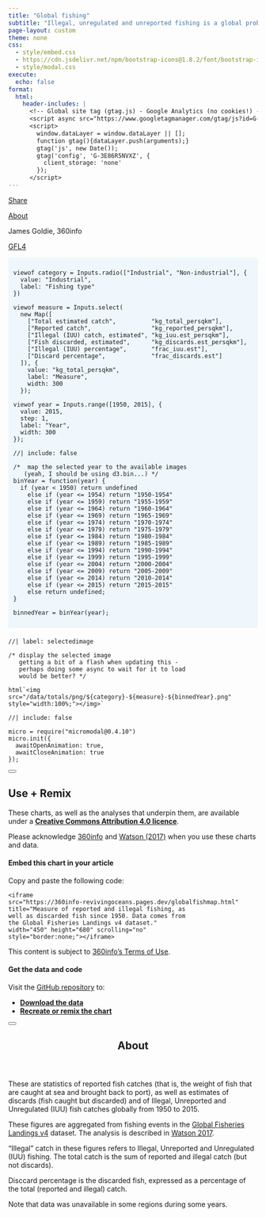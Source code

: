 ```yaml
---
title: "Global fishing"
subtitle: "Illegal, unregulated and unreported fishing is a global problem, but the true scale remains unclear.<br><br>Here is what we know."
page-layout: custom
theme: none
css:
  - style/embed.css
  - https://cdn.jsdelivr.net/npm/bootstrap-icons@1.8.2/font/bootstrap-icons.css
  - style/modal.css
execute:
  echo: false
format:
  html:
    header-includes: |
      <!-- Global site tag (gtag.js) - Google Analytics (no cookies!) -->
      <script async src="https://www.googletagmanager.com/gtag/js?id=G-3E86R5NVXZ"></script>
      <script>
        window.dataLayer = window.dataLayer || [];
        function gtag(){dataLayer.push(arguments);}
        gtag('js', new Date());
        gtag('config', 'G-3E86R5NVXZ', {
          client_storage: 'none'
        });
      </script>
---
```


::: {.modalpanel}
<!-- check https://icons.getbootstrap.com for icons! -->
<a href="#" data-micromodal-trigger="modal-useremix" tabindex="0">
  <i class="bi bi-share-fill"></i>
  Share
</a>

<a href="#" data-micromodal-trigger="modal-about" tabindex="0">
  <i class="bi bi-clipboard-data"></i>
  About
</a>

<!-- if there's room here, put credits on two lines:
  * Editor names, 360info (hint: put &shy; in the middle of long names!)
  * Data: ORG
  (if there isn't room, put it in the ABOUT dialog) -->
James Goldie, 360info

[GFL4](https://metadata.imas.utas.edu.au/geonetwork/srv/api/records/5c4590d3-a45a-4d37-bf8b-ecd145cb356d)

:::

<!-- main content -->
::: {style="background: #36a7e911; padding: 10px"}

```ojs
viewof category = Inputs.radio(["Industrial", "Non-industrial"], {
  value: "Industrial",
  label: "Fishing type"
})
```

```ojs
viewof measure = Inputs.select(
  new Map([
    ["Total estimated catch",          "kg_total_persqkm"],
    ["Reported catch",                 "kg_reported_persqkm"],
    ["Illegal (IUU) catch, estimated", "kg_iuu.est_persqkm"],
    ["Fish discarded, estimated",      "kg_discards.est_persqkm"],
    ["Illegal (IUU) percentage",       "frac_iuu.est"],
    ["Discard percentage",             "frac_discards.est"]
  ]), {
    value: "kg_total_persqkm",
    label: "Measure",
    width: 300
  });
```

```ojs
viewof year = Inputs.range([1950, 2015], {
  value: 2015,
  step: 1,
  label: "Year",
  width: 300
});
```

```ojs
//| include: false

/*  map the selected year to the available images
   (yeah, I should be using d3.bin...) */
binYear = function(year) {
  if (year < 1950) return undefined  
    else if (year <= 1954) return "1950-1954"
    else if (year <= 1959) return "1955-1959"
    else if (year <= 1964) return "1960-1964"
    else if (year <= 1969) return "1965-1969"
    else if (year <= 1974) return "1970-1974"
    else if (year <= 1979) return "1975-1979"
    else if (year <= 1984) return "1980-1984"
    else if (year <= 1989) return "1985-1989"
    else if (year <= 1994) return "1990-1994"
    else if (year <= 1999) return "1995-1999"
    else if (year <= 2004) return "2000-2004"
    else if (year <= 2009) return "2005-2009"
    else if (year <= 2014) return "2010-2014"
    else if (year <= 2015) return "2015-2015"
    else return undefined;
}

binnedYear = binYear(year);
```
:::

::: {style="margin-top: 20px"}
```ojs
//| label: selectedimage

/* display the selected image
   getting a bit of a flash when updating this -
   perhaps doing some async to wait for it to load
   would be better? */

html`<img src="/data/totals/png/${category}-${measure}-${binnedYear}.png" style="width:100%;"></img>`
```
:::

<!-- share/about popups -->

```ojs
//| include: false

micro = require("micromodal@0.4.10")
micro.init({
  awaitOpenAnimation: true,
  awaitCloseAnimation: true
});
```

<!-- dialog buttons -->

::::::: {#modal-useremix .modal .micromodal-slide aria-hidden="true"}
:::::: {.modal__overlay tabindex="-1" data-micromodal-close="true"}
::::: {.modal__container role="dialog" aria-modal="true" aria-labelledby="modal-useremix-title"}

<button class="modal__close" aria-label="Close modal" data-micromodal-close></button>

:::: {#modal-useremix-content}
## Use + Remix

These charts, as well as the analyses that underpin them, are available under a [**Creative Commons Attribution 4.0 licence**](https://creativecommons.org/licenses/by/4.0).

Please acknowledge [360info](https://360info.org) and [Watson (2017)](https://www.nature.com/articles/sdata201739) when you use these charts and data.

#### Embed this chart in your article

Copy and paste the following code:

::: {.embedcode}
```
<iframe
src="https://360info-revivingoceans.pages.dev/globalfishmap.html"
title="Measure of reported and illegal fishing, as
well as discarded fish since 1950. Data comes from
the Global Fisheries Landings v4 dataset."
width="450" height="680" scrolling="no"
style="border:none;"></iframe>
```
:::

This content is subject to [360info's Terms of Use](https://newshub.360info.org/page/terms).

#### Get the data and code

Visit the [GitHub repository](https://github.com/360-info/report-revivingoceans/tree/main/data) to:

* [**Download the data**](https://github.com/360-info/report-revivingoceans/tree/main/data)
* [**Recreate or remix the chart**](https://github.com/360-info/report-revivingoceans)
::::

:::::
::::::
:::::::

<!-- notes dialog -->

::::::: {#modal-about .modal .micromodal-slide aria-hidden="true"}
:::::: {.modal__overlay tabindex="-1" data-micromodal-close="true"}
::::: {.modal__container role="dialog" aria-modal="true" aria-labelledby="modal-about-title"}

<button class="modal__close" aria-label="Close modal" data-micromodal-close></button>

<header>
## About {#modal-about-title}
</header>

:::: {#modal-about-content}
These are statistics of reported fish catches (that is, the weight of fish that are caught at sea and brought back to port), as well as estimates of discards (fish caught but discarded) and of Illegal, Unreported and Unregulated (IUU) fish catches globally from 1950 to 2015.

These figures are aggregated from fishing events in the [Global Fisheries Landings v4](https://researchdata.edu.au/global-fisheries-landings-v40/1361113) dataset. The analysis is described in [Watson 2017](https://www.nature.com/articles/sdata201739).

"Illegal" catch in these figures refers to Illegal, Unreported and Unregulated (IUU) fishing. The total catch is the sum of reported and illegal catch (but not discards).

Disccard percentage is the discarded fish, expressed as a percentage of the total (reported and illegal) catch.

Note that data was unavailable in some regions during some years.
::::

:::::
::::::
:::::::
